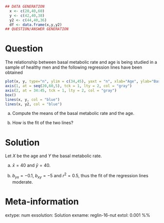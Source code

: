 
```r
## DATA GENERATION
  x <- c(20,40,60)
  y <- c(42,40,38)
  y2 <- c(44,40,36)
  df <- data.frame(x,y,y2)
## QUESTION/ANSWER GENERATION
```

Question
========
The relationship between basal metabolic rate and age is being studied in a sample of healthy men and the following regression lines have been obtained
```r
plot(x, y, type="n", ylim = c(34,45), yaxt = "n", xlab="Age", ylab="Basal metabolic rate") 
axis(1, at = seq(20,60,5), tck = 1, lty = 2, col = "gray")
axis(2, at = 34:45, tck = 1, lty = 2, col = "gray")
box()
lines(x, y, col = "blue")
lines(x, y2, col = "blue")
```


a. Compute the means of the basal metabolic rate and the age.

a. How is the fit of the two lines?

Solution
========
Let $X$ be the age and $Y$ the basal metabolic rate.

a. $\bar x=40$ and $\bar y=40$.

a. $b_{yx}=-0.1$, $b_{xy}=-5$ and $r^2 = 0.5$, thus the fit of the regression lines moderate.

Meta-information 
================
extype: num
exsolution: Solution
exname: reglin-16-nut
extol: 0.001
%% \degree{Nutrition}
 
